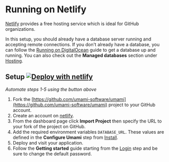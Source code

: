 # Running on Netlify

[Netlify](https://netlify.com/) provides a free hosting service which is ideal for GitHub organizations.

In this setup, you should already have a database server running and accepting remote connections. If you don't already have a
database, you can follow the [Running on DigitalOcean](/docs/running-on-digitalocean) guide to get a database up and running. You
can also check out the **Managed databases** section under [Hosting](/docs/hosting).

## Setup [![Deploy with netlify](https://www.netlify.com/img/deploy/button.svg)](https://app.netlify.com/start/deploy?repository=https://github.com/umami-software/umami)
_Automate steps 1-5 using the button above_

1. Fork the [https://github.com/umami-software/umami](https://github.com/umami-software/umami) project to your GitHub account.
2. Create an account on [netlify](https://netlify.com/). 
3. From the dashboard page click **Import Project** then specify the URL to your fork of the project on GitHub.
4. Add the required environment variables `DATABASE_URL`. These values are defined in the
**Configure Umami** step from [Install](/docs/install).
5. Deploy and visit your application.
6. Follow the **Getting started** guide starting from the [Login](/docs/login) step and be sure to change the default password.


